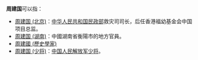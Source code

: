 '''周建国'''可以指：
* [[周建国_(北京)|周建国 (北京)]]：[[中华人民共和国民政部|中华人民共和国民政部]]救灾司司长，后任香港福幼基金会中国项目总监。
* [[周建国_(湖南)|周建国 (湖南)]]：中國湖南省衡陽市的地方官員。
* [[周建國_(歷史學家)|周建國 (歷史學家)]]
* [[周建国_(少将)|周建国 (少将)]]：[[中国人民解放军少将|中国人民解放军少将]]。

{{disambig|Cat=三字周姓人名消歧義|jian}}